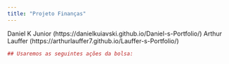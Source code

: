 ```yaml
---
title: "Projeto Finanças"
---
```

Daniel K Junior (https://danielkuiavski.github.io/Daniel-s-Portfolio/)
Arthur Lauffer (https://arthurlauffer7.github.io/Lauffer-s-Portfolio/)

```r
## Usaremos as seguintes ações da bolsa: 
```
